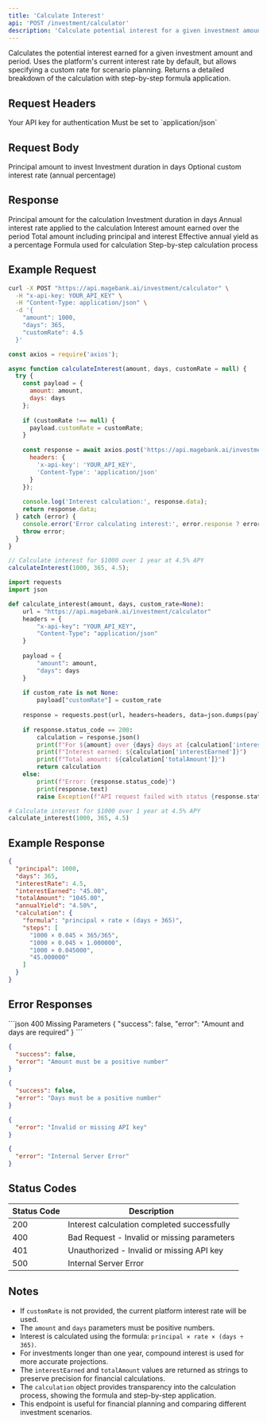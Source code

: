 ```yaml
---
title: 'Calculate Interest'
api: 'POST /investment/calculator'
description: 'Calculate potential interest for a given investment amount and period'
---
```


Calculates the potential interest earned for a given investment amount and period. Uses the platform's current interest rate by default, but allows specifying a custom rate for scenario planning. Returns a detailed breakdown of the calculation with step-by-step formula application.

## Request Headers

<ParamField header="x-api-key" type="string" required>
  Your API key for authentication
</ParamField>

<ParamField header="Content-Type" type="string" required>
  Must be set to `application/json`
</ParamField>

## Request Body

<ParamField body="amount" type="number" required>
  Principal amount to invest
</ParamField>

<ParamField body="days" type="number" required>
  Investment duration in days
</ParamField>

<ParamField body="customRate" type="number">
  Optional custom interest rate (annual percentage)
</ParamField>

## Response

<ResponseField name="principal" type="number">
  Principal amount for the calculation
</ResponseField>

<ResponseField name="days" type="number">
  Investment duration in days
</ResponseField>

<ResponseField name="interestRate" type="number">
  Annual interest rate applied to the calculation
</ResponseField>

<ResponseField name="interestEarned" type="string">
  Interest amount earned over the period
</ResponseField>

<ResponseField name="totalAmount" type="string">
  Total amount including principal and interest
</ResponseField>

<ResponseField name="annualYield" type="string">
  Effective annual yield as a percentage
</ResponseField>

<ResponseField name="calculation" type="object">
  <Expandable title="properties">
    <ResponseField name="formula" type="string">
      Formula used for calculation
    </ResponseField>
    <ResponseField name="steps" type="array">
      Step-by-step calculation process
    </ResponseField>
  </Expandable>
</ResponseField>

## Example Request

<CodeGroup>

```bash cURL
curl -X POST "https://api.magebank.ai/investment/calculator" \
  -H "x-api-key: YOUR_API_KEY" \
  -H "Content-Type: application/json" \
  -d '{
    "amount": 1000,
    "days": 365,
    "customRate": 4.5
  }'
```

```javascript Node.js
const axios = require('axios');

async function calculateInterest(amount, days, customRate = null) {
  try {
    const payload = {
      amount: amount,
      days: days
    };
    
    if (customRate !== null) {
      payload.customRate = customRate;
    }
    
    const response = await axios.post('https://api.magebank.ai/investment/calculator', payload, {
      headers: {
        'x-api-key': 'YOUR_API_KEY',
        'Content-Type': 'application/json'
      }
    });
    
    console.log('Interest calculation:', response.data);
    return response.data;
  } catch (error) {
    console.error('Error calculating interest:', error.response ? error.response.data : error.message);
    throw error;
  }
}

// Calculate interest for $1000 over 1 year at 4.5% APY
calculateInterest(1000, 365, 4.5);
```

```python Python
import requests
import json

def calculate_interest(amount, days, custom_rate=None):
    url = "https://api.magebank.ai/investment/calculator"
    headers = {
        "x-api-key": "YOUR_API_KEY",
        "Content-Type": "application/json"
    }
    
    payload = {
        "amount": amount,
        "days": days
    }
    
    if custom_rate is not None:
        payload["customRate"] = custom_rate
    
    response = requests.post(url, headers=headers, data=json.dumps(payload))
    
    if response.status_code == 200:
        calculation = response.json()
        print(f"For ${amount} over {days} days at {calculation['interestRate']}% APY:")
        print(f"Interest earned: ${calculation['interestEarned']}")
        print(f"Total amount: ${calculation['totalAmount']}")
        return calculation
    else:
        print(f"Error: {response.status_code}")
        print(response.text)
        raise Exception(f"API request failed with status {response.status_code}")

# Calculate interest for $1000 over 1 year at 4.5% APY
calculate_interest(1000, 365, 4.5)
```

</CodeGroup>

## Example Response

```json
{
  "principal": 1000,
  "days": 365,
  "interestRate": 4.5,
  "interestEarned": "45.00",
  "totalAmount": "1045.00",
  "annualYield": "4.50%",
  "calculation": {
    "formula": "principal × rate × (days ÷ 365)",
    "steps": [
      "1000 × 0.045 × 365/365",
      "1000 × 0.045 × 1.000000",
      "1000 × 0.045000",
      "45.000000"
    ]
  }
}
```

## Error Responses

<ResponseExample>
```json 400 Missing Parameters
{
  "success": false,
  "error": "Amount and days are required"
}
```

```json 400 Invalid Amount
{
  "success": false,
  "error": "Amount must be a positive number"
}
```

```json 400 Invalid Days
{
  "success": false,
  "error": "Days must be a positive number"
}
```

```json 401 Unauthorized
{
  "error": "Invalid or missing API key"
}
```

```json 500 Internal Server Error
{
  "error": "Internal Server Error"
}
```
</ResponseExample>

## Status Codes

| Status Code | Description |
|-------------|-------------|
| 200 | Interest calculation completed successfully |
| 400 | Bad Request - Invalid or missing parameters |
| 401 | Unauthorized - Invalid or missing API key |
| 500 | Internal Server Error |

## Notes

- If `customRate` is not provided, the current platform interest rate will be used.
- The `amount` and `days` parameters must be positive numbers.
- Interest is calculated using the formula: `principal × rate × (days ÷ 365)`.
- For investments longer than one year, compound interest is used for more accurate projections.
- The `interestEarned` and `totalAmount` values are returned as strings to preserve precision for financial calculations.
- The `calculation` object provides transparency into the calculation process, showing the formula and step-by-step application.
- This endpoint is useful for financial planning and comparing different investment scenarios.